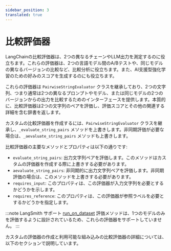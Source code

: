 ```yaml
---
sidebar_position: 3
translated: true
---
```


# 比較評価器

LangChainの比較評価器は、2つの異なるチェーンやLLM出力を測定するのに役立ちます。これらの評価器は、2つの言語モデル間のA/Bテストや、同じモデルの異なるバージョンの比較など、比較分析に役立ちます。また、AI支援型強化学習のための好みのスコアを生成するのにも役立ちます。

これらの評価器は `PairwiseStringEvaluator` クラスを継承しており、2つの文字列、つまり通常は2つの異なるプロンプトやモデル、または同じモデルの2つのバージョンからの出力を比較するためのインターフェースを提供します。本質的に、比較評価器は2つの文字列のペアを評価し、評価スコアとその他の関連する詳細を含む辞書を返します。

カスタムの比較評価器を作成するには、`PairwiseStringEvaluator` クラスを継承し、`_evaluate_string_pairs` メソッドを上書きします。非同期評価が必要な場合は、`_aevaluate_string_pairs` メソッドも上書きします。

比較評価器の主要なメソッドとプロパティは以下の通りです:

- `evaluate_string_pairs`: 出力文字列ペアを評価します。このメソッドはカスタムの評価器を作成する際に上書きする必要があります。
- `aevaluate_string_pairs`: 非同期的に出力文字列ペアを評価します。非同期評価の場合は、このメソッドを上書きする必要があります。
- `requires_input`: このプロパティは、この評価器が入力文字列を必要とするかどうかを示します。
- `requires_reference`: このプロパティは、この評価器が参照ラベルを必要とするかどうかを指定します。

:::note LangSmith サポート
[run_on_dataset](https://api.python.langchain.com/en/latest/langchain_api_reference.html#module-langchain.smith) 評価メソッドは、1つのモデルのみを評価するように設計されているため、これらの評価器をサポートしていません。
:::

カスタムの評価器の作成と利用可能な組み込みの比較評価器の詳細については、以下のセクションで説明しています。


<DocCardList />
